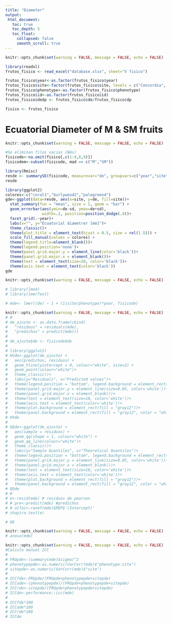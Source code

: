 ```yaml
---
title: "Diameter"
output:
 html_document:
   toc: true
   toc_depth: 5
   toc_float:
     collapsed: false
     smooth_scroll: true
---
```


```r
knitr::opts_chunk$set(warning = FALSE, message = FALSE, echo = FALSE)

library(readxl)
frutos_fisico <- read_excel("database.xlsx", sheet="V fisico")

frutos_fisico$year<-as.factor(frutos_fisico$year)
frutos_fisico$site<-factor(frutos_fisico$site, levels = c("Concordia", "PN El Palmar", "Gualeguaychú"))
frutos_fisico$phenotype<-as.factor(frutos_fisico$phenotype)
frutos_fisico$id<-as.factor(frutos_fisico$id)
frutos_fisico$dedp <- frutos_fisico$de/frutos_fisico$dp

fisico <- frutos_fisico

```

# Ecuatorial Diameter of M & SM fruits

```r
knitr::opts_chunk$set(warning = FALSE, message = FALSE, echo = FALSE)

#Se eliminan filas vacias (NAs)
fisicode<-na.omit(fisico[,c(1:4,6,9)])
fisicodem<-subset(fisicode, mad == c("M","SM"))

library(Rmisc)
resde <- summarySE(fisicode, measurevar="de", groupvars=c("year","site"), na.rm = TRUE)
resde

library(ggplot2)
colores<-c("coral1","burlywood2","palegreen4")
gde<-ggplot(data=resde, aes(x=site, y=de, fill=site))+
  stat_summary(fun = "mean", size = 1, geom = "bar") +
  geom_errorbar(aes(ymin=de-sd, ymax=de+sd),
                width=.2, position=position_dodge(.9))+
  facet_grid(.~year)+
  labs(x="", y="Ecuatorial diametrer [mm]")+
  theme_classic()+
  theme(plot.title = element_text(hjust = 0.5, size = rel(1.5))) +
  scale_fill_manual(values = colores) +
  theme(legend.title=element_blank())+
  theme(legend.position='none')+
  theme(panel.grid.major.y = element_line(color='black'))+
  theme(panel.grid.major.x = element_blank())+
  theme(text = element_text(size=10, color='black'))+
  theme(axis.text = element_text(color='black'))
gde
```

```r
knitr::opts_chunk$set(warning = FALSE, message = FALSE, echo = FALSE)

# library(lme4)
# library(lmerTest)

# mde<- lmer((de) ~ 1 + (1|site/phenotype)*year, fisicode)
```

```r
knitr::opts_chunk$set(warning = FALSE, message = FALSE, echo = FALSE)
# # 
# de_ajuste <- as.data.frame(cbind(
#   "residuos" = residuals(mde),
#   "predichos" = predict(mde)))
# 
# de_ajuste$de <- fisicode$de
# 
# library(ggplot2)
# HVde<-ggplot(de_ajuste) +
#   aes(predichos, residuos) +
#   geom_hline(yintercept = 0, colour="white", size=2) +
#   geom_point(colour="white")+
#   theme_classic()+
#   labs(y="Residuals", x="Predicted values")+
#   theme(legend.position = "bottom", legend.background = element_rect(fill = "gray12"))+
#   theme(panel.grid.major.y = element_line(size=0.05, color='white'))+
#   theme(panel.grid.major.x = element_blank())+
#   theme(text = element_text(size=10, color='white'))+
#   theme(axis.text = element_text(color='white'))+
#   theme(plot.background = element_rect(fill = "gray12"))+
#   theme(panel.background = element_rect(fill = "gray12", color = "white"))
# HVde
# 
# QQde<-ggplot(de_ajuste) +
#   aes(sample = residuos) +
#   geom_qq(shape = 1, colour="white") +
#   geom_qq_line(colour="white")+
#   theme_classic()+
#   labs(y="Sample Quantiles", x="Theoretical Quantiles")+
#   theme(legend.position = "bottom", legend.background = element_rect(fill = "gray12"))+
#   theme(panel.grid.major.y = element_line(size=0.05, color='white'))+
#   theme(panel.grid.major.x = element_blank())+
#   theme(text = element_text(size=10, color='white'))+
#   theme(axis.text = element_text(color='white'))+
#   theme(plot.background = element_rect(fill = "gray12"))+
#   theme(panel.background = element_rect(fill = "gray12", color = "white"))
# QQde
# # 
# e<-resid(mde) # residuos de pearson
# # pre<-predict(mde) #predichos
# # alfai<-ranef(mde)$REP$'(Intercept)'
# shapiro.test(e)

# OK

```

```r
knitr::opts_chunk$set(warning = FALSE, message = FALSE, echo = FALSE)
# anova(mde)
```

```r
knitr::opts_chunk$set(warning = FALSE, message = FALSE, echo = FALSE)
#Calculo manual ICC
# 
# FRUpde<-(summary(mde)$sigma)^2
# phenotypepde<-as.numeric(VarCorr(mde)$"phenotype:site")
# sitepde<-as.numeric(VarCorr(mde)$"site")
# 
# ICCfde<-FRUpde/(FRUpde+phenotypepde+sitepde)
# ICCade<-(phenotypepde)/(FRUpde+phenotypepde+sitepde)
# ICCrde<-sitepde/(FRUpde+phenotypepde+sitepde)
# ICCde<-performance::icc(mde)
#   
# ICCfde*100
# ICCade*100
# ICCrde*100
# ICCde

```
